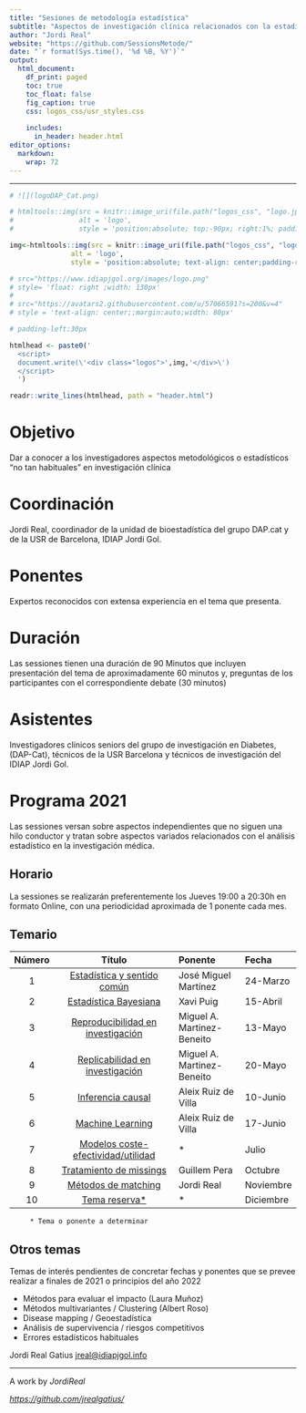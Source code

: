 ```yaml
---
title: "Sesiones de metodología estadística"
subtitle: "Aspectos de investigación clínica relacionados con la estadística"
author: "Jordi Real"
website: "https://github.com/SessionsMetode/"
date: "`r format(Sys.time(), '%d %B, %Y')`"
output:
  html_document:
    df_print: paged
    toc: true
    toc_float: false
    fig_caption: true
    css: logos_css/usr_styles.css
      
    includes: 
      in_header: header.html
editor_options: 
  markdown: 
    wrap: 72
---
```


```{=html}
<script>
   $(document).ready(function() {
     $head = $('#header');
     $head.prepend('<img src=\"https://www.idiapjgol.org/images/logo.png\" style=\"float: right ;width: 130px;\"/>')
     $head.prepend('<img src=\"https://avatars2.githubusercontent.com/u/57066591?s=200&v=4\" style=\"text-align: center;margin:auto;width: 80px;\"/>')
   });
</script>
```

------------------------------------------------------------------------

```r
# ![](logoDAP_Cat.png)

# htmltools::img(src = knitr::image_uri(file.path("logos_css", "logo.jpg")), 
#                alt = 'logo', 
#                style = 'position:absolute; top:-90px; right:1%; padding:5px;')

img<-htmltools::img(src = knitr::image_uri(file.path("logos_css", "logo.jpg")), 
               alt = 'logo', 
               style = 'position:absolute; text-align: center;padding-right:150px;width: 185px;padding:10px;')

# src="https://www.idiapjgol.org/images/logo.png" 
# style= 'float: right ;width: 130px'
# 
# src="https://avatars2.githubusercontent.com/u/57066591?s=200&v=4"
# style = 'text-align: center;;margin:auto;width: 80px'

# padding-left:30px

htmlhead <- paste0('
  <script>
  document.write(\'<div class="logos">',img,'</div>\')
  </script>
  ')

readr::write_lines(htmlhead, path = "header.html")

```

# Objetivo

Dar a conocer a los investigadores aspectos metodológicos o estadísticos
"no tan habituales" en investigación clínica

# Coordinación

Jordi Real, coordinador de la unidad de bioestadística del grupo DAP.cat
y de la USR de Barcelona, IDIAP Jordi Gol.

# Ponentes

Expertos reconocidos con extensa experiencia en el tema que presenta.

# Duración

Las sessiones tienen una duración de 90 Minutos que incluyen
presentación del tema de aproximadamente 60 minutos y, preguntas de los
participantes con el correspondiente debate (30 minutos)

# Asistentes

Investigadores clínicos seniors del grupo de investigación en Diabetes,
(DAP-Cat), técnicos de la USR Barcelona y técnicos de investigación del
IDIAP Jordi Gol.

# Programa 2021

Las sessiones versan sobre aspectos independientes que no siguen una
hilo conductor y tratan sobre aspectos variados relacionados con el
análisis estadístico en la investigación médica.

## Horario

La sessiones se realizarán preferentemente los Jueves 19:00 a 20:30h en
formato Online, con una periodicidad aproximada de 1 ponente cada mes.

## Temario

| Número |               Título                               | Ponente                    | Fecha     |
|:------:|:--------------------------------------------------:|:---------------------------|:----------|
|   1    |    [Estadística y sentido común](./s1)             | José Miguel Martínez       | 24-Marzo  |
|   2    |       [Estadística Bayesiana](./s2)                | Xavi Puig                  | 15-Abril  |
|   3    | [Reproducibilidad en investigación](./s3)          | Miguel A. Martinez-Beneito | 13-Mayo   |
|   4    |  [Replicabilidad en investigación](./s4)           | Miguel A. Martinez-Beneito | 20-Mayo   |
|   5    |         [Inferencia causal](./s5)                  | Aleix Ruiz de Villa        | 10-Junio  |
|   6    |          [Machine Learning](./s6)                  | Aleix Ruiz de Villa        | 17-Junio  |
|   7    | [Modelos coste-efectividad/utilidad](./s7)         | \*                         | Julio     |
|   8    |      [Tratamiento de missings](./s8)               | Guillem Pera               | Octubre   |
|   9    |        [Métodos de matching](./s9)                 | Jordi Real                 | Noviembre |
|   10   |           [Tema reserva*](./s10)                    | \*                         | Diciembre |

         * Tema o ponente a determinar  


## Otros temas

Temas de interés pendientes de concretar fechas y ponentes que se prevee
realizar a finales de 2021 o principios del año 2022

-   Métodos para evaluar el impacto (Laura Muñoz)
-   Métodos multivariantes / Clustering (Albert Roso)
-   Disease mapping / Geoestadística
-   Análisis de supervivencia / riesgos competitivos
-   Errores estadísticos habituales

Jordi Real Gatius
[jreal\@idiapjgol.info](mailto:jreal@idiapjgol.info){.email}

<hr />

<p style="text-align: center;">

A work by $Jordi Real$ </a>

</p>

<p style="text-align: center;">

<em><https://github.com/jrealgatius/></em>

</p>
